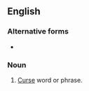 ==English==

===Alternative forms===
* {{l|en|cussword}}

===Noun===
{{en-noun|head=[[cuss]] [[word]]}}
# {{lb|en|slang}} [[curse|Curse]] word or phrase.